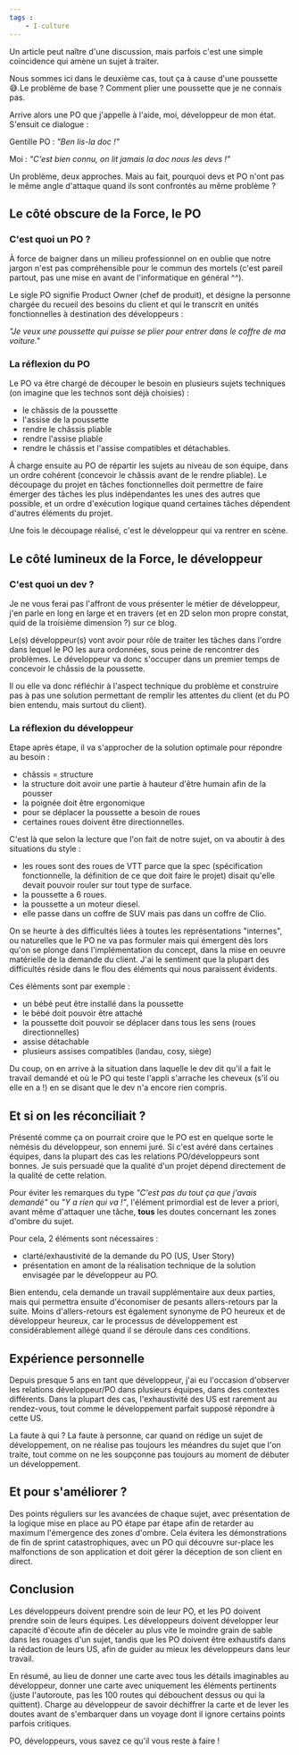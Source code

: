 ```yaml
---
tags :
    - I-culture
---
```


Un article peut naître d'une discussion, mais parfois c'est une simple coïncidence qui amène un sujet à traiter. 

Nous sommes ici dans le deuxième cas, tout ça à cause d'une poussette 😅.Le problème de base ? Comment plier une poussette que je ne connais pas. 

Arrive alors une PO que j'appelle à l'aide, moi, développeur de mon état. S'ensuit ce dialogue :

Gentille PO : *"Ben lis-la doc !"*

Moi : *"C'est bien connu, on lit jamais la doc nous les devs !"*

Un problème, deux approches. Mais au fait, pourquoi devs et PO n'ont pas le même angle d'attaque quand ils sont confrontés au même problème ?

## Le côté obscure de la Force, le PO

### C'est quoi un PO ?

À force de baigner dans un milieu professionnel on en oublie que notre jargon n'est pas compréhensible pour le commun des mortels (c'est pareil partout, pas une mise en avant de l'informatique en général ^^).

Le sigle PO signifie Product Owner (chef de produit), et désigne la personne chargée du recueil des besoins du client et qui le transcrit en unités fonctionnelles à destination des développeurs :

*"Je veux une poussette qui puisse se plier pour entrer dans le coffre de ma voiture."*

### La réflexion du PO

Le PO va être chargé de découper le besoin en plusieurs sujets techniques (on imagine que les technos sont déjà choisies) :

- le châssis de la poussette
- l'assise de la poussette
- rendre le châssis pliable
- rendre l'assise pliable
- rendre le châssis et l'assise compatibles et détachables.

À charge ensuite au PO de répartir les sujets au niveau de son équipe, dans un ordre cohérent (concevoir le châssis avant de le rendre pliable). Le découpage du projet en tâches fonctionnelles doit permettre de faire émerger des tâches les plus indépendantes les unes des autres que possible, et un ordre d'exécution logique quand certaines tâches dépendent d'autres éléments du projet.


Une fois le découpage réalisé, c'est le développeur qui va rentrer en scène.

## Le côté lumineux de la Force, le développeur

### C'est quoi un dev ?

Je ne vous ferai pas l'affront de vous présenter le métier de développeur, j'en parle en long en large et en travers (et en 2D selon mon propre constat, quid de la troisième dimension ?) sur ce blog.

Le(s) développeur(s) vont avoir pour rôle de traiter les tâches dans l'ordre dans lequel le PO les aura ordonnées, sous peine de rencontrer des problèmes. Le développeur va donc s'occuper dans un premier temps de concevoir le châssis de la poussette. 

Il ou elle va donc réfléchir à l'aspect technique du problème et construire pas à pas une solution permettant de remplir les attentes du client (et du PO bien entendu, mais surtout du client).

### La réflexion du développeur

Etape après étape, il va s'approcher de la solution optimale pour répondre au besoin :

- châssis = structure
- la structure doit avoir une partie à hauteur d'être humain afin de la pousser
- la poignée doit être ergonomique
- pour se déplacer la poussette a besoin de roues
- certaines roues doivent être directionnelles.

C'est là que selon la lecture que l'on fait de notre sujet, on va aboutir à des situations du style :

- les roues sont des roues de VTT parce que la spec (spécification fonctionnelle, la définition de ce que doit faire le projet) disait qu'elle devait pouvoir rouler sur tout type de surface.
- la poussette a 6 roues.
- la poussette a un moteur diesel.
- elle passe dans un coffre de SUV mais pas dans un coffre de Clio.

On se heurte à des difficultés liées à toutes les représentations "internes", ou naturelles que le PO ne va pas formuler mais qui émergent dès lors qu'on se plonge dans l'implémentation du concept, dans la mise en oeuvre matérielle de la demande du client. J'ai le sentiment que la plupart des difficultés réside dans le flou des éléments qui nous paraissent évidents. 

Ces éléments sont par exemple :

- un bébé peut être installé dans la poussette
- le bébé doit pouvoir être attaché
- la poussette doit pouvoir se déplacer dans tous les sens (roues directionnelles)
- assise détachable
- plusieurs assises compatibles (landau, cosy, siège)

Du coup, on en arrive à la situation dans laquelle le dev dit qu'il a fait le travail demandé et où le PO qui teste l'appli s'arrache les cheveux (s'il ou elle en a !) en se disant que le dev n'a encore rien compris.

## Et si on les réconciliait ?

Présenté comme ça on pourrait croire que le PO est en quelque sorte le némésis du développeur, son ennemi juré. Si c'est avéré dans certaines équipes, dans la plupart des cas les relations PO/développeurs sont bonnes. Je suis persuadé que la qualité d'un projet dépend directement de la qualité de cette relation.

Pour éviter les remarques du type *"C'est pas du tout ça que j'avais demandé"* ou *"Y a rien qui va !"*, l'élément primordial est de lever a priori, avant même d'attaquer une tâche, **tous** les doutes concernant les zones d'ombre du sujet.

Pour cela, 2 éléments sont nécessaires :

- clarté/exhaustivité de la demande du PO (US, User Story)
- présentation en amont de la réalisation technique de la solution envisagée par le développeur au PO.

Bien entendu, cela demande un travail supplémentaire aux deux parties, mais qui permettra ensuite d'économiser de pesants allers-retours par la suite. Moins d'allers-retours est également synonyme de PO heureux et de développeur heureux, car le processus de développement est considérablement allégé quand il se déroule dans ces conditions.

## Expérience personnelle

Depuis presque 5 ans en tant que développeur, j'ai eu l'occasion d'observer les relations développeur/PO dans plusieurs équipes, dans des contextes différents. Dans la plupart des cas, l'exhaustivité des US est rarement au rendez-vous, tout comme le développement parfait supposé répondre à cette US.

La faute à qui ? La faute à personne, car quand on rédige un sujet de développement, on ne réalise pas toujours les méandres du sujet que l'on traite, tout comme on ne les soupçonne pas toujours au moment de débuter un développement.

## Et pour s'améliorer ?

Des points réguliers sur les avancées de chaque sujet, avec présentation de la logique mise en place au PO étape par étape afin de retarder au maximum l'émergence des zones d'ombre. Cela évitera les démonstrations de fin de sprint catastrophiques, avec un PO qui découvre sur-place les malfonctions de son application et doit gérer la déception de son client en direct.

## Conclusion

Les développeurs doivent prendre soin de leur PO, et les PO doivent prendre soin de leurs équipes. Les développeurs doivent développer leur capacité d'écoute afin de déceler au plus vite le moindre grain de sable dans les rouages d'un sujet, tandis que les PO doivent être exhaustifs dans la rédaction de leurs US, afin de guider au mieux les développeurs dans leur travail.

En résumé, au lieu de donner une carte avec tous les détails imaginables au développeur, donner une carte avec uniquement les éléments pertinents (juste l'autoroute, pas les 100 routes qui débouchent dessus ou qui la quittent). Charge au développeur de savoir déchiffrer la carte et de lever les doutes avant de s'embarquer dans un voyage dont il ignore certains points parfois critiques.

PO, développeurs, vous savez ce qu'il vous reste à faire !